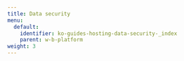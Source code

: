 ---
title: Data security
menu:
  default:
    identifier: ko-guides-hosting-data-security-_index
    parent: w-b-platform
weight: 3
---

<Card
  title="Bring your own bucket (BYOB)"
  href="/ko/guides/hosting/data-security/secure-storage-connector/"
  arrow
/>

<Card
  title="Access BYOB using pre-signed URLs"
  href="/ko/guides/hosting/data-security/presigned-urls/"
  arrow
/>

<Card
  title="Configure IP allowlisting for Dedicated Cloud"
  href="/ko/guides/hosting/data-security/ip-allowlisting/"
  arrow
/>

<Card
  title="Configure private connectivity to Dedicated Cloud"
  href="/ko/guides/hosting/data-security/private-connectivity/"
  arrow
/>

<Card
  title="Data encryption in Dedicated cloud"
  href="/ko/guides/hosting/data-security/data-encryption/"
  arrow
/>
